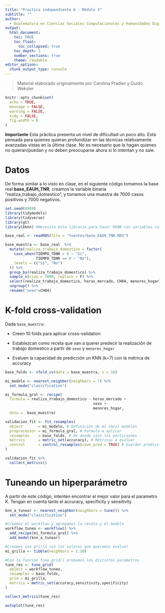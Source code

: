 ```yaml
---
title: "Practica independiente 6 - Módulo 3"
subtitle: ""
author: 
  - Diplomatura en Ciencias Sociales Computacionales y Humanidades Digitales (IDAES-UNSAM)
output: 
  html_document:
    toc: TRUE
    toc_float:
      toc_collapsed: true
    toc_depth: 3
    number_sections: true
    theme: readable
editor_options: 
  chunk_output_type: console
---
```


> Material elaborado originalmente por Carolina Pradier y Guido Weksler

```r
knitr::opts_chunk$set(
  echo = TRUE,
  message = FALSE,
  warning = FALSE,
  tidy = FALSE,
  fig.width = 8
)
```

**Importante** Esta práctica presenta un nivel de dificultad un poco alto. Está pensada para quienes quieran profundizar en las técnicas relativamente avanzadas vistas en la última clase. No es necesario que la hagan quienes no quieran/puedan y no deben preocuparse ahora si lo intentan y no sale.      

# Datos

De forma similar a lo visto en clase, en el siguiente código tomamos la base real **base_EAUH_TNR**, creamos la variable binaria "realiza_trabajo_domestico", y tomamos una muestra de 7000 casos positivos y 7000 negativos.


```r
set.seed(8989)
library(tidymodels)
library(tidyverse)
library(gt)
library(kknn) #Necesito esta libraría para hacer KKNN con variables categóricas
```


```r
base_real <- readRDS(file = "fuentes/base_EAUH_TNR.RDS")

base_muestra <- base_real  %>%
  mutate(realiza_trabajo_domestico = factor(
    case_when(TIEMPO_TDNR > 0 ~ "Si",
              TIEMPO_TDNR == 0 ~ "No"),
    levels = c("Si", "No")
  )) %>%
  group_by(realiza_trabajo_domestico) %>%
  sample_n(size = 7000, replace = F) %>%
  select(realiza_trabajo_domestico, horas_mercado, CH04, menores_hogar) %>%
  ungroup() %>% 
  rename("sexo"=CH04)
```

# K-fold cross-validation    

Dada `base_muestra`:    

- Creen 10 folds para aplicar cross-validation  

- Establezcan como receta que van a querer predecir la realización de trabajo domestico a partir de `sexo` y `menores_hogar`   

- Evaluen la capacidad de predicción un KNN (k=7) con la métrica de accuracy

```r
base_folds <- vfold_cv(data = base_muestra, v = 10)
```


```r
mi_modelo <- nearest_neighbor(neighbors = 7) %>%
  set_mode("classification")
```


```r
mi_formula_gral <- recipe(
  formula = realiza_trabajo_domestico ~ horas_mercado +
                                        sexo + 
                                        menores_hogar,
  data =  base_muestra)
```


```r
validacion_fit <- fit_resamples(
  object       = mi_modelo, # Definición de mi (mis) modelos
  preprocessor = mi_formula_gral, # Formula a aplicar
  resamples    = base_folds, # De donde saco las particiones
  metrics      = metric_set(accuracy), # Mètricas a evaluar
  control      = control_resamples(save_pred = TRUE) # Guardar predicciones
)
```

```r
validacion_fit %>% 
  collect_metrics()
```

# Tuneando un hiperparámetro   

A partir de este código, intenten encontrar el mejor valor para el parametro K. Tengan en cuenta tanto el accuracy, specificity y sensitivity   

```r
knn_a_tunear <- nearest_neighbor(neighbors = tune()) %>% 
  set_mode("classification") 
```

```r
#Creamos el workflow y agregamos la receta y el modelo
workflow_tuneo <- workflow() %>%
  add_recipe(mi_formula_gral) %>% 
  add_model(knn_a_tunear)
```

```r
#Creamos una grilla con los valores que queremos evaluar
mi_grilla <- tibble(neighbors = 1:10)

#Con la función tune_grid() probamos los distintos parametros
tune_res <- tune_grid(
  object = workflow_tuneo,
  resamples = base_folds, 
  grid = mi_grilla,
  metrics = metric_set(accuracy,sensitivity,specificity)
)
```

```r
collect_metrics(tune_res)
```

```r
autoplot(tune_res)
```

